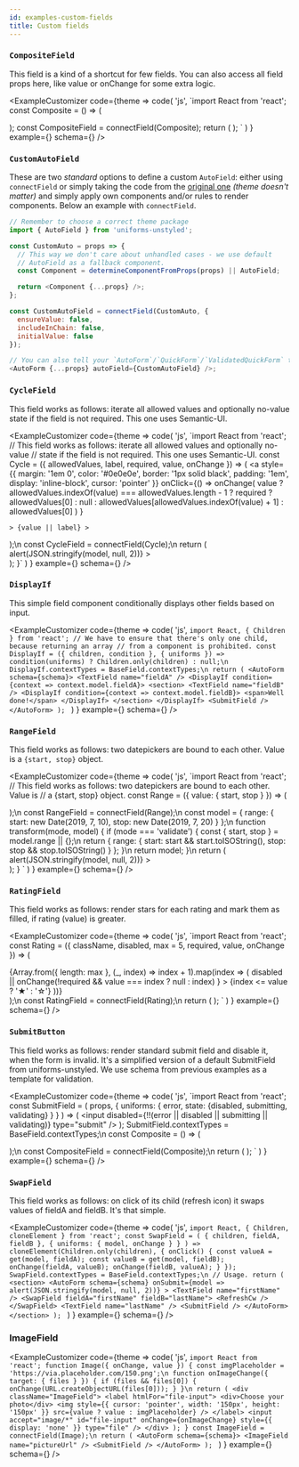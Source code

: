 ```yaml
---
id: examples-custom-fields
title: Custom fields
---
```











### `CompositeField`

This field is a kind of a shortcut for few fields. You can also access all
field props here, like value or onChange for some extra logic.

<ExampleCustomizer
  code={theme =>
    code(
      'js',
      `import React from 'react';
const Composite = () => (
  <section>
    <AutoField name="firstName" />
    <AutoField name="lastName" />
    <AutoField name="workExperience" />
  </section>
);
const CompositeField = connectField(Composite);
  return (
    <AutoForm schema={schema}>
      <CompositeField name="personA" />
      <CompositeField name="personB" />
      <SubmitField />
    </AutoForm>
  );
`
    )
  }
  example={<ExamplesCompositeField />}
  schema={<CompositeFieldSchema />}
/>

### `CustomAutoField`

These are two _standard_ options to define a custom `AutoField`: either using `connectField` or simply taking the code from the [original one](https://github.com/vazco/uniforms/blob/master/packages/uniforms-unstyled/src/AutoField.js#L14-L47) _(theme doesn't matter)_ and simply apply own components and/or rules to render components. Below an example with `connectField`.

```js
// Remember to choose a correct theme package
import { AutoField } from 'uniforms-unstyled';

const CustomAuto = props => {
  // This way we don't care about unhandled cases - we use default
  // AutoField as a fallback component.
  const Component = determineComponentFromProps(props) || AutoField;

  return <Component {...props} />;
};

const CustomAutoField = connectField(CustomAuto, {
  ensureValue: false,
  includeInChain: false,
  initialValue: false
});

// You can also tell your `AutoForm`/`QuickForm`/`ValidatedQuickForm` to use it.
<AutoForm {...props} autoField={CustomAutoField} />;
```

### `CycleField`

This field works as follows: iterate all allowed values and optionally no-value
state if the field is not required. This one uses Semantic-UI.

<ExampleCustomizer
  code={theme =>
    code(
      'js',
      `import React from 'react';
// This field works as follows: iterate all allowed values and optionally no-value
// state if the field is not required. This one uses Semantic-UI.
const Cycle = ({ allowedValues, label, required, value, onChange }) => (
  <a
    style={{
      margin: '1em 0',
      color: '#0e0e0e',
      border: '1px solid black',
      padding: '1em',
      display: 'inline-block',
      cursor: 'pointer'
    }}
    onClick={() =>
      onChange(
        value
          ? allowedValues.indexOf(value) === allowedValues.length - 1
            ? required
              ? allowedValues[0]
              : null
            : allowedValues[allowedValues.indexOf(value) + 1]
          : allowedValues[0]
      )
    }
  >
    > {value || label} >
  </a>
);\n
const CycleField = connectField(Cycle);\n
  return (
    <AutoForm
      schema={schema}
      onSubmit={model => alert(JSON.stringify(model, null, 2))}
    >
      <CycleField name="cycle" allowedValues={['One', 'Two', 'Three']} />
      <br />
      <SubmitField />
    </AutoForm>
  );
}`
    )
  }
  example={<ExamplesCycleField />}
  schema={<CycleFieldSchema />}
/>

### `DisplayIf`

This simple field component conditionally displays other fields based on input.

<ExampleCustomizer
  code={theme =>
    code(
      'js',
      `import React, { Children } from 'react';
// We have to ensure that there's only one child, because returning an array
// from a component is prohibited.
const DisplayIf = ({ children, condition }, { uniforms }) =>
  condition(uniforms) ? Children.only(children) : null;\n
DisplayIf.contextTypes = BaseField.contextTypes;\n
  return (
    <AutoForm schema={schema}>
      <TextField name="fieldA" />
      <DisplayIf condition={context => context.model.fieldA}>
        <section>
          <TextField name="fieldB" />
          <DisplayIf condition={context => context.model.fieldB}>
            <span>Well done!</span>
          </DisplayIf>
        </section>
      </DisplayIf>
      <SubmitField />
    </AutoForm>
  );
`
    )
  }
  example={<ExamplesDisplayIfField />}
  schema={<DisplayIfFieldSchema />}
/>

### `RangeField`

This field works as follows: two datepickers are bound to each other.
Value is a `{start, stop}` object.

<ExampleCustomizer
  code={theme =>
    code(
      'js',
      `import React from 'react';
// This field works as follows: two datepickers are bound to each other. Value is
// a {start, stop} object.
const Range = ({ value: { start, stop } }) => (
  <section>
    <AutoField
      InputLabelProps={{
        shrink: true
      }}
      name="start"
      max={stop}
    />
    <AutoField
      InputLabelProps={{
        shrink: true
      }}
      name="stop"
      min={start}
    />
  </section>
);\n
const RangeField = connectField(Range);\n
const model = {
  range: { start: new Date(2019, 7, 10), stop: new Date(2019, 7, 20) }
};\n
  function transform(mode, model) {
    if (mode === 'validate') {
      const { start, stop } = model.range || {};\n
      return {
        range: {
          start: start && start.toISOString(),
          stop: stop && stop.toISOString()
        }
      };
    }\n
    return model;
  }\n
  return (
    <AutoForm
      model={model}
      modelTransform={transform}
      schema={schema}
      onSubmit={model => alert(JSON.stringify(model, null, 2))}
    >
      <RangeField name="range" />
      <br />
      <SubmitField />
    </AutoForm>
  );
}
`
    )
  }
  example={<ExamplesRangeField />}
  schema={<RangeFieldSchema />}
/>

### `RatingField`

This field works as follows: render stars for each rating and mark them as
filled, if rating (value) is greater.

<ExampleCustomizer
  code={theme =>
    code(
      'js',
      `import React from 'react';
const Rating = ({
  className,
  disabled,
  max = 5,
  required,
  value,
  onChange
}) => (
  <section className={classnames('ui', { disabled, required }, className)}>
    {Array.from({ length: max }, (_, index) => index + 1).map(index => (
      <span
        style={{ fontSize: 40, cursor: 'pointer' }}
        key={index}
        onClick={() =>
          disabled || onChange(!required && value === index ? null : index)
        }
      >
        {index <= value ? '★' : '☆'}
      </span>
    ))}
  </section>
);\n
const RatingField = connectField(Rating);\n
  return (
    <AutoForm schema={schema} onSubmit={console.log}>
      <RatingField name="rating" />
      <SubmitField />
    </AutoForm>
  );
`
    )
  }
  example={<ExamplesRatingField />}
  schema={<RatingFieldSchema />}
/>

### `SubmitButton`

This field works as follows: render standard submit field and disable it, when
the form is invalid. It's a simplified version of a default SubmitField from
uniforms-unstyled. We use schema from previous examples as a template for validation.

<ExampleCustomizer
  code={theme =>
    code(
      'js',
      `import React from 'react';
const SubmitField = (
  props,
  {
    uniforms: {
      error,
      state: {disabled, submitting, validating}
    }
  }
) => (
  <input
    disabled={!!(error || disabled || submitting || validating)}
    type="submit"
  />
);
SubmitField.contextTypes = BaseField.contextTypes;\n
const Composite = () => (
  <section>
    <AutoField name="firstName" />
    <AutoField name="lastName" />
    <AutoField name="workExperience" />
  </section>
);\n
const CompositeField = connectField(Composite);\n
  return (
    <AutoForm schema={schema}>
      <CompositeField name="personA" />
      <CompositeField name="personB" />
      <SubmitField />
    </AutoForm>
  );
`
    )
  }
  example={<ExamplesSubmitField />}
  schema={<CompositeFieldSchema />}
/>

### `SwapField`

This field works as follows: on click of its child (refresh icon) it swaps values of fieldA
and fieldB. It's that simple.

<ExampleCustomizer
  code={theme =>
    code(
      'js',
      `import React, { Children, cloneElement } from 'react';
const SwapField = (
  { children, fieldA, fieldB },
  { uniforms: { model, onChange } }
) =>
  cloneElement(Children.only(children), {
    onClick() {
      const valueA = get(model, fieldA);
      const valueB = get(model, fieldB);
      onChange(fieldA, valueB);
      onChange(fieldB, valueA);
    }
  });
SwapField.contextTypes = BaseField.contextTypes;\n
// Usage.
  return (
    <section>
      <AutoForm
        schema={schema}
        onSubmit={model => alert(JSON.stringify(model, null, 2))}
      >
        <TextField name="firstName" />
        <SwapField fieldA="firstName" fieldB="lastName">
          <RefreshCw />
        </SwapField>
        <TextField name="lastName" />
        <SubmitField />
      </AutoForm>
    </section>
  );
`
    )
  }
  example={<ExamplesSwapField />}
  schema={<SwapFieldSchema />}
/>

### ImageField

<ExampleCustomizer
  code={theme =>
    code(
      'js',
      `import React from 'react';
function Image({ onChange, value }) {
  const imgPlaceholder = 'https://via.placeholder.com/150.png';\n
  function onImageChange({ target: { files } }) {
    if (files && files[0]) {
      onChange(URL.createObjectURL(files[0]));
    }
  }\n
  return (
    <div className="ImageField">
      <label htmlFor="file-input">
        <div>Choose your photo</div>
        <img
          style={{ cursor: 'pointer', width: '150px', height: '150px' }}
          src={value ? value : imgPlaceholder}
        />
      </label>
      <input
        accept="image/*"
        id="file-input"
        onChange={onImageChange}
        style={{ display: 'none' }}
        type="file"
      />
    </div>
  );
}
const ImageField = connectField(Image);\n
  return (
    <AutoForm schema={schema}>
      <ImageField name="pictureUrl" />
      <SubmitField />
    </AutoForm>
  );
`
    )
  }
  example={<ExamplesImageField />}
  schema={<ImageFieldSchema />}
/>
